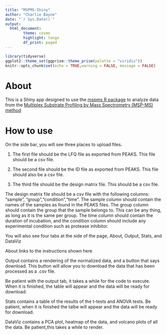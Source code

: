 ```yaml
---
title: "MSPMS-Shiny"
author: "Charlie Bayne"
date: "`r Sys.Date()`"
output:
  html_document:
        theme: cosmo
        highlight: tango
        df_print: paged
---
```


```r
library(tidyverse)
ggplot2::theme_set(ggprism::theme_prism(palette = "viridis"))
knitr::opts_chunk$set(echo = TRUE,warning = FALSE, message = FALSE)
```

# About 

This is a Shiny app designed to use the [mspms R package](https://github.com/baynec2/mspms) to analyze data from the [Multiplex Substrate Profiling by Mass Spectrometry (MSP-MS) method](https://pubmed.ncbi.nlm.nih.gov/36948708/)

# How to use

On the side bar, you will see three places to upload files.  

1. The first file should be the LFQ file as exported from PEAKS. This file should be a csv file.  

2. The second file should be the ID file as exported from PEAKS. This file should also be a csv file.  

3. The third file should be the design matrix file. This should be a csv file.  

The design matrix file should be a csv file with the following columns: "sample", "group","condition","time". The sample column should contain the names of the samples as found in the PEAKS files. The group column should contain the group that the sample belongs to. This can be any thing, as long as it is the same per group. The time column should contain the duration of incubation, and the condition column should include any experimental condition such as protease inhibitor. 


You will also see four tabs at the side of the page, About, Output, Stats, and DataViz  

About links to the instructions shown here   

Output contains a rendering of the normalized data, and a button that says download. This button will allow you to download the data that has been processed as a .csv file.  

Be patient with the output tab, it takes a while for the code to execute. When it is finished, the table will appear and the data will be ready for download. 

Stats contains a table of the results of the t-tests and ANOVA tests. Be patient, when it is finished the talbe will appear and the data will be ready for download.

DataViz contains a PCA plot, heatmap of the data, and volcano plots of all the data.  Be patient,this takes a while to render. 






